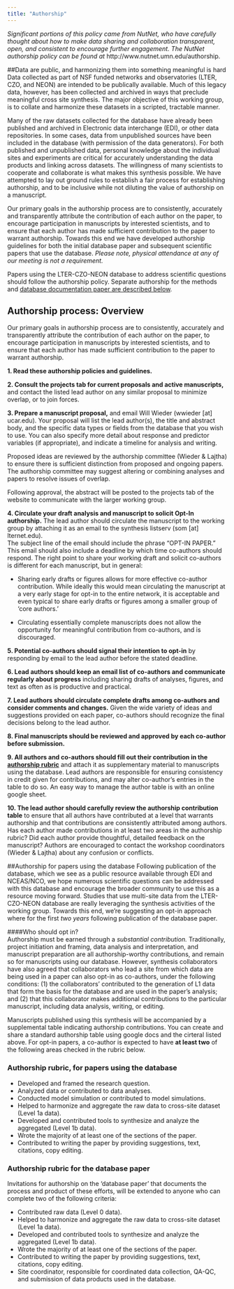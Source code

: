 ```yaml
---
title: "Authorship"
---
```


_Significant portions of this policy came from NutNet, who have carefully thought about how to make data sharing and collaboration transparent, open, and consistent to encourage further engagement.  The NutNet authorship policy can be found at_ http://www.nutnet.umn.edu/authorship.


##Data are public, and harmonizing them into something meaningful is hard
Data collected as part of NSF funded networks and observatories (LTER, CZO, and NEON) are intended to be publically available.  Much of this legacy data, however, has been collected and archived in ways that preclude meaningful cross site synthesis.  The major objective of this working group, is to collate and harmonize these datasets in a scripted, tractable manner.  

Many of the raw datasets collected for the database have already been published and archived in Electronic data interchange (EDI), or other data repositories.  In some cases, data from unpublished sources have been included in the database (with permission of the data generators). For both published and unpublished data, personal knowledge about the individual sites and experiments are critical for accurately understanding the data products and linking across datasets.  The willingness of many scientists to cooperate and collaborate is what makes this synthesis possible. We have attempted to lay out ground rules to establish a fair process for establishing authorship, and to be inclusive while not diluting the value of authorship on a manuscript. 

Our primary goals in the authorship process are to consistently, accurately and transparently attribute the contribution of each author on the paper, to encourage participation in manuscripts by interested scientists, and to ensure that each author has made sufficient contribution to the paper to warrant authorship. Towards this end we have developed authorship guidelines for both the initial database paper and subsequent scientific papers that use the database. *Please note, physical attendance at any of our meeting is not a requirement.*

Papers using the LTER-CZO-NEON database to address scientific questions should follow the authorship policy.  Separate authorship for the methods and [database documentation paper are described below](#database_anchor).

## Authorship process: Overview
Our primary goals in authorship process are to consistently, accurately and transparently attribute the contribution of each author on the paper, to encourage participation in manuscripts by interested scientists, and to ensure that each author has made sufficient contribution to the paper to warrant authorship. 

**1. Read these authorship policies and guidelines.**  

**2. Consult the projects tab for current proposals and active manuscripts,** and contact the listed lead author on any similar proposal to minimize overlap, or to join forces.  

**3. Prepare a manuscript proposal,** and email Will Wieder (wwieder [at] ucar.edu). Your proposal will list the lead author(s), the title and abstract body, and the specific data types or fields from the database that you wish to use. You can also specify more detail about response and predictor variables (if appropriate), and indicate a timeline for analysis and writing.

Proposed ideas are reviewed by the authorship committee (Wieder & Lajtha) to ensure there is sufficient distinction from proposed and ongoing papers. The authorship committee may suggest altering or combining analyses and papers to resolve issues of overlap.  

Following approval, the abstract will be posted to the projects tab of the website to communicate with the larger working group.  

**4. Circulate your draft analysis and manuscript to solicit Opt-In authorship.** The lead author should circulate the manuscript to the working group by attaching it as an email to the synthesis listserv (som [at] lternet.edu).    
The subject line of the email should include the phrase “OPT-IN PAPER.” This email should also include a deadline by which time co-authors should respond. The right point to share your working draft and solicit co-authors is different for each manuscript, but in general: 

 * Sharing early drafts or figures allows for more effective co-author contribution. While ideally this would mean circulating the manuscript at a very early stage for opt-in to the entire network, it is acceptable and even typical to share early drafts or figures among a smaller group of ‘core authors.’  

 * Circulating essentially complete manuscripts does not allow the opportunity for meaningful contribution from co-authors, and is discouraged.    

**5. Potential co-authors should signal their intention to opt-in** by responding by email to the lead author before the stated deadline.    

**6. Lead authors should keep an email list of co-authors and communicate regularly about progress** including sharing drafts of analyses, figures, and text as often as is productive and practical.  

**7. Lead authors should circulate complete drafts among co-authors and consider comments and changes.** Given the wide variety of ideas and suggestions provided on each paper, co-authors should recognize the final decisions belong to the lead author.  

**8. Final manuscripts should be reviewed and approved by each co-author before submission.**  

**9. All authors and co-authors should fill out their contribution in the [authorship rubric](#rubric_anchor)** and attach it as supplementary material to manuscripts using the database. Lead authors are responsible for ensuring consistency in credit given for contributions, and may alter co-author’s entries in the table to do so. An easy way to manage the author table is with an online google sheet.  

**10. The lead author should carefully review the authorship contribution table** to ensure that all authors have contributed at a level that warrants authorship and that contributions are consistently attributed among authors. Has each author made contributions in at least two areas in the authorship rubric? Did each author provide thoughtful, detailed feedback on the manuscript? Authors are encouraged to contact the workshop coordinators (Wieder & Lajtha) about any confusion or conflicts.  

##Authorship for papers using the database
Following publication of the database, which we see as a public resource available through EDI and NCEAS/NCO, we hope numerous scientific questions can be addressed with this database and encourage the broader community to use this as a resource moving forward.  Studies that use multi-site data from the LTER-CZO-NEON database are really leveraging the synthesis activities of the working group.  Towards this end, we’re suggesting an opt-in approach where for the first _two years_ following publication of the database paper. 

####Who should opt in?  
Authorship must be earned through a _substantial contribution._ Traditionally, project initiation and framing, data analysis and interpretation, and manuscript preparation are all authorship-worthy contributions, and remain so for manuscripts using our database. However, synthesis collaborators have also agreed that collaborators who lead a site from which data are being used in a paper can also opt-in as co-authors, under the following conditions: (1) the collaborators’ contributed to the generation of L1 data that form the basis for the database and are used in the paper’s analysis; and (2) that this collaborator makes additional contributions to the particular manuscript, including data analysis, writing, or editing.    

Manuscripts published using this synthesis will be accompanied by a supplemental table indicating authorship contributions. You can create and share a standard authorship table using google docs and the cirteral listed  above. For opt-in papers, a co-author is expected to have **at least two** of the following areas checked in the rubric below.  

### Authorship rubric, for papers using the database   {#rubric_anchor}  
* Developed and framed the research question.  
* Analyzed data or contributed to data analyses.   
* Conducted model simulation or contributed to model simulations.  
* Helped to harmonize and aggregate the raw data to cross-site dataset (Level 1a data).  
* Developed and contributed tools to synthesize and analyze the aggregated (Level 1b data).  
* Wrote the majority of at least one of the sections of the paper.  
* Contributed to writing the paper by providing suggestions, text, citations, copy editing.  

### Authorship rubric for the database paper  {#database_anchor}
Invitations for authorship on the ‘database paper’ that documents the process and product of these efforts, will be extended to anyone who can complete two of the following criteria:  

* Contributed raw data (Level 0 data).   
* Helped to harmonize and aggregate the raw data to cross-site dataset (Level 1a data).  
* Developed and contributed tools to synthesize and analyze the aggregated (Level 1b data).  
* Wrote the majority of at least one of the sections of the paper.  
* Contributed to writing the paper by providing suggestions, text, citations, copy editing.  
* Site coordinator, responsible for coordinated data collection, QA-QC, and submission of data products used in the database.  
